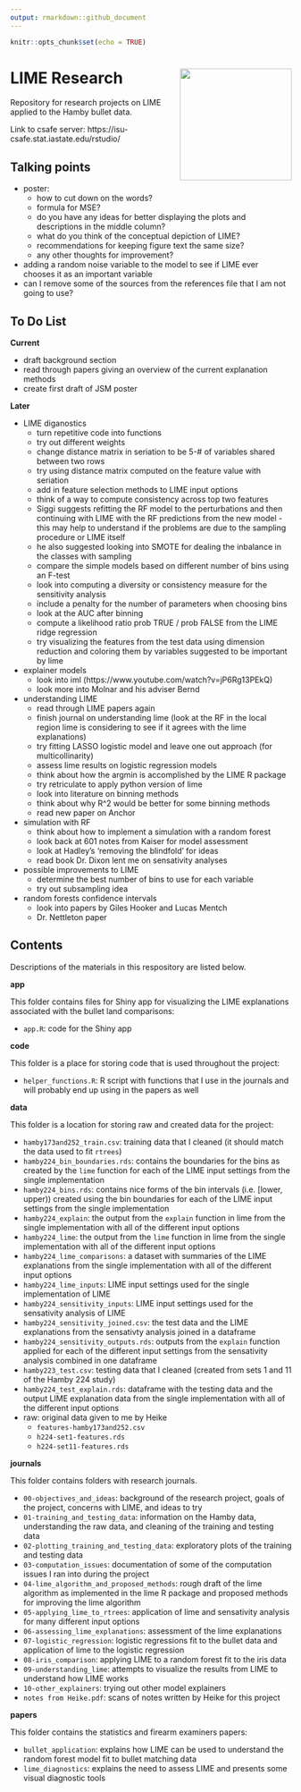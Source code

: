 ```yaml
---
output: rmarkdown::github_document
---
```


```r
knitr::opts_chunk$set(echo = TRUE)
```

# LIME Research <img align="right" height="200" src="./figures/lime.png">

Repository for research projects on LIME applied to the Hamby bullet data. 

Link to csafe server: https://isu-csafe.stat.iastate.edu/rstudio/

## Talking points

- poster:
  - how to cut down on the words?
  - formula for MSE?
  - do you have any ideas for better displaying the plots and descriptions in the middle column?
  - what do you think of the conceptual depiction of LIME?
  - recommendations for keeping figure text the same size?
  - any other thoughts for improvement?
- adding a random noise variable to the model to see if LIME ever chooses it as an important variable
- can I remove some of the sources from the references file that I am not going to use?

## To Do List

**Current**

- draft background section
- read through papers giving an overview of the current explanation methods
- create first draft of JSM poster

**Later**

- LIME diganostics  
    - turn repetitive code into functions
    - try out different weights
    - change distance matrix in seriation to be 5-# of variables shared between two rows
    - try using distance matrix computed on the feature value with seriation
    - add in feature selection methods to LIME input options
    - think of a way to compute consistency across top two features
    - Siggi suggests refitting the RF model to the perturbations and then continuing with LIME with the RF predictions from the new model - this may help to understand if the problems are due to the sampling procedure or LIME itself
    - he also suggested looking into SMOTE for dealing the inbalance in the classes with sampling
    - compare the simple models based on different number of bins using an F-test
    - look into computing a diversity or consistency measure for the sensitivity analysis
    - include a penalty for the number of parameters when choosing bins
    - look at the AUC after binning
    - compute a likelihood ratio prob TRUE / prob FALSE from the LIME ridge regression
    - try visualizing the features from the test data using dimension reduction and
  coloring them by variables suggested to be important by lime
- explainer models
    - look into iml (https://www.youtube.com/watch?v=jP6Rg13PEkQ)
    - look more into Molnar and his adviser Bernd
- understanding LIME
    - read through LIME papers again
    - finish journal on understanding lime (look at the RF in the local region lime is considering to see if it agrees with the lime explanations)
    - try fitting LASSO logistic model and leave one out approach (for multicollinarity)
    - assess lime results on logistic regression models
    - think about how the argmin is accomplished by the LIME R package
    - try retriculate to apply python version of lime
    - look into literature on binning methods
    - think about why R^2 would be better for some binning methods
    - read new paper on Anchor
- simulation with RF
    - think about how to implement a simulation with a random forest
    - look back at 601 notes from Kaiser for model assessment
    - look at Hadley's 'removing the blindfold' for ideas
    - read book Dr. Dixon lent me on sensativity analyses
- possible improvements to LIME
    - determine the best number of bins to use for each variable
    - try out subsampling idea
- random forests confidence intervals
    - look into papers by Giles Hooker and Lucas Mentch
    - Dr. Nettleton paper




## Contents

Descriptions of the materials in this respository are listed below.

**app**

This folder contains files for Shiny app for visualizing the LIME explanations associated with the bullet land comparisons: 

- `app.R`: code for the Shiny app

**code**

This folder is a place for storing code that is used throughout the project:

- `helper_functions.R`: R script with functions that I use in the journals and will probably end up using in the papers as well

**data**

This folder is a location for storing raw and created data for the project:

- `hamby173and252_train.csv`: training data that I cleaned (it should match the data used to fit `rtrees`)
- `hamby224_bin_boundaries.rds`: contains the boundaries for the bins as created by the `lime` function for each of the LIME input settings from the single implementation 
- `hamby224_bins.rds`: contains nice forms of the bin intervals (i.e. [lower, upper)) created using the bin boundaries for each of the LIME input settings from the single implementation 
- `hamby224_explain`: the output from the `explain` function in lime from the single implementation with all of the different input options
- `hamby224_lime`: the output from the `lime` function in lime from the single implementation with all of the different input options
- `hamby224_lime_comparisons`: a dataset with summaries of the LIME explanations from the single implementation with all of the different input options
- `hamby224_lime_inputs`: LIME input settings used for the single implementation of LIME
- `hamby224_sensitivity_inputs`: LIME input settings used for the sensativity analysis of LIME
- `hamby224_sensitivity_joined.csv`: the test data and the LIME explanations from the sensativty analysis joined in a dataframe
- `hamby224_sensitivity_outputs.rds`: outputs from the `explain` function applied for each of the different input settings from the sensativity analysis combined in one dataframe
- `hamby223_test.csv`: testing data that I cleaned (created from sets 1 and 11 of the Hamby 224 study)
- `hamby224_test_explain.rds`: dataframe with the testing data and the output LIME explanation data from the single implementation with all of the different input options
- raw: original data given to me by Heike
    - `features-hamby173and252.csv`
    - `h224-set1-features.rds`
    - `h224-set11-features.rds`
  
**journals**

This folder contains folders with research journals.

- `00-objectives_and_ideas`: background of the research project, goals of the project, concerns with LIME, and ideas to try
- `01-training_and_testing_data`: information on the Hamby data, understanding the raw data, and cleaning of the training and testing data
- `02-plotting_training_and_testing_data`: exploratory plots of the training and testing data
- `03-computation_issues`: documentation of some of the computation issues I ran into during the project
- `04-lime_algorithm_and_proposed_methods`: rough draft of the lime algorithm as implemented in the lime R package and proposed methods for improving the lime algorithm
- `05-applying_lime_to_rtrees`: application of lime and sensativity analysis for many different input options
- `06-assessing_lime_explanations`: assessment of the lime explanations
- `07-logistic_regression`: logistic regressions fit to the bullet data and application of lime to the logistic regression
- `08-iris_comparison`: applying LIME to a random forest fit to the iris data
- `09-understanding_lime`: attempts to visualize the results from LIME to understand how LIME works
- `10-other_explainers`: trying out other model explainers
- `notes from Heike.pdf`: scans of notes written by Heike for this project

**papers**

This folder contains the statistics and firearm examiners papers: 

- `bullet_application`: explains how LIME can be used to understand the random forest model fit to bullet matching data
- `lime_diagnostics`: explains the need to assess LIME and presents some visual diagnostic tools